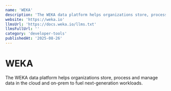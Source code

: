 ```yaml
---
name: 'WEKA'
description: 'The WEKA data platform helps organizations store, process and manage data in the cloud and on-prem to fuel next-generation workloads.'
website: 'https://weka.io'
llmsUrl: 'https://docs.weka.io/llms.txt'
llmsFullUrl: ''
category: 'developer-tools'
publishedAt: '2025-08-26'
---
```


# WEKA

The WEKA data platform helps organizations store, process and manage data in the cloud and on-prem to fuel next-generation workloads.

